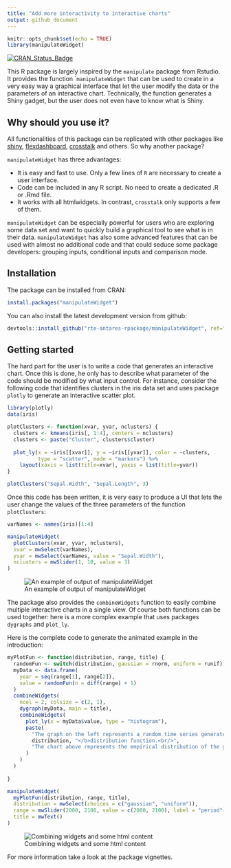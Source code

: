 ```yaml
---
title: "Add more interactivity to interactive charts"
output: github_document
---
```


```r
knitr::opts_chunk$set(echo = TRUE)
library(manipulateWidget)
```


[![CRAN_Status_Badge](http://www.r-pkg.org/badges/version/manipulateWidget)](http://cran.r-project.org/package=manipulateWidget)

This R package is largely inspired by the `manipulate` package from Rstudio. It provides the function ``manipulateWidget` that can be used to create in a very easy way a graphical interface that let the user modify the data or the parameters of an interactive chart. Technically, the function generates a Shiny gadget, but the user does not even have to know what is Shiny.

## Why should you use it?

All functionalities of this package can be replicated with other packages like [shiny](https://shiny.rstudio.com/), [flexdashboard](http://rmarkdown.rstudio.com/flexdashboard/), [crosstalk](http://rstudio.github.io/crosstalk/) and others. So why another package?

`manipulateWidget` has three advantages:

* It is easy and fast to use. Only a few lines of `R` are necessary to create a user interface.
* Code can be included in any R script. No need to create a dedicated .R or .Rmd file. 
* It works with all htmlwidgets. In contrast, `crosstalk` only supports a few of them.

`manipulateWidget` can be especially powerful for users who are exploring some data set and want to quickly build a graphical tool to see what is in their data. `manipulateWidget` has also some advanced features that can be used with almost no additional code and that could seduce some package developers: grouping inputs, conditional inputs and comparison mode.


## Installation

The package can be installed from CRAN:

```r
install.packages("manipulateWidget")
```

You can also install the latest development version from github:

```r
devtools::install_github("rte-antares-rpackage/manipulateWidget", ref="develop")
```


## Getting started

The hard part for the user is to write a code that generates an interactive chart. Once this is
done, he only has to describe what parameter of the code should be modified by what input control. For instance, consider the following code that identifies clusters in the iris data set and uses package `plotly` to generate an interactive scatter plot. 

```r
library(plotly)
data(iris)

plotClusters <- function(xvar, yvar, nclusters) {
  clusters <- kmeans(iris[, 1:4], centers = nclusters)
  clusters <- paste("Cluster", clusters$cluster)
  
  plot_ly(x = ~iris[[xvar]], y = ~iris[[yvar]], color = ~clusters,
          type = "scatter", mode = "markers") %>% 
    layout(xaxis = list(title=xvar), yaxis = list(title=yvar))
}

plotClusters("Sepal.Width", "Sepal.Length", 3)
```

Once this code has been written, it is very easy to produce a UI that lets the user change the values of the three parameters of the function `plotClusters`:

```r
varNames <- names(iris)[1:4]

manipulateWidget(
  plotClusters(xvar, yvar, nclusters),
  xvar = mwSelect(varNames),
  yvar = mwSelect(varNames, value = "Sepal.Width"),
  nclusters = mwSlider(1, 10, value = 3)
)
```


![An example of output of manipulateWidget](vignettes/example-kmeans.gif)

The package also provides the `combineWidgets` function to easily combine multiple interactive charts in a single view. Of course both functions can be used together: here is a more complex example that uses packages `dygraphs` and `plot_ly`.

Here is the complete code to generate the animated example in the introduction:
```r
myPlotFun <- function(distribution, range, title) {
  randomFun <- switch(distribution, gaussian = rnorm, uniform = runif)
  myData <- data.frame(
    year = seq(range[1], range[2]),
    value = randomFun(n = diff(range) + 1)
  )
  combineWidgets(
    ncol = 2, colsize = c(2, 1),
    dygraph(myData, main = title),
    combineWidgets(
      plot_ly(x = myData$value, type = "histogram"),
      paste(
        "The graph on the left represents a random time series generated using a <b>",
        distribution, "</b>distribution function.<br/>",
        "The chart above represents the empirical distribution of the generated values."
      )
    )
  )
  
}

manipulateWidget(
  myPlotFun(distribution, range, title),
  distribution = mwSelect(choices = c("gaussian", "uniform")),
  range = mwSlider(2000, 2100, value = c(2000, 2100), label = "period"),
  title = mwText()
)

```

![Combining widgets and some html content](vignettes/fancy-example.gif)

For more information take a look at the package vignettes.
